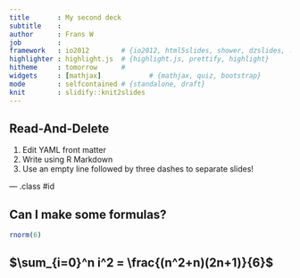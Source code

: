 ```yaml
---
title       : My second deck
subtitle    : 
author      : Frans W
job         : 
framework   : io2012        # {io2012, html5slides, shower, dzslides, ...}
highlighter : highlight.js  # {highlight.js, prettify, highlight}
hitheme     : tomorrow      # 
widgets     : [mathjax]            # {mathjax, quiz, bootstrap}
mode        : selfcontained # {standalone, draft}
knit        : slidify::knit2slides
---
```


## Read-And-Delete

1. Edit YAML front matter
2. Write using R Markdown
3. Use an empty line followed by three dashes to separate slides!

--- .class #id 

## Can I make some formulas?
```r
rnorm(6)
```
$\sum_{i=0}^n i^2 = \frac{(n^2+n)(2n+1)}{6}$
--- 


